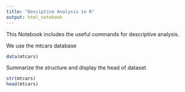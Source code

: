 ```yaml
---
title: "Desciptive Analysis in R"
output: html_notebook
---
```


This Notebook includes the useful commands for descriptive analysis.

We use the mtcars database

```r
data(mtcars)
```

Summarize the structure and display the head of dataset
```r
str(mtcars)
head(mtcars)
```


